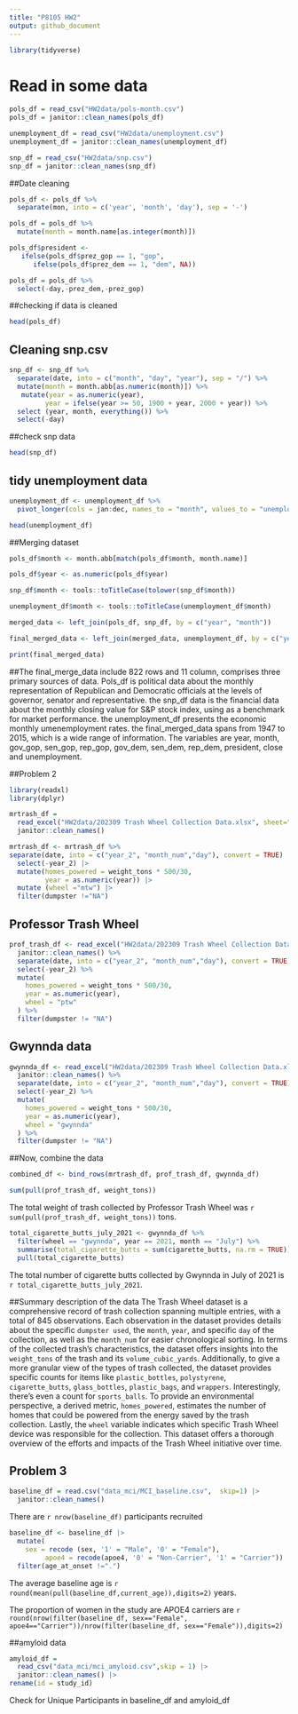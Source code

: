 ```yaml
---
title: "P8105 HW2"
output: github_document
---
```


```r
library(tidyverse)
```

# Read in some data

```r
pols_df = read_csv("HW2data/pols-month.csv")
pols_df = janitor::clean_names(pols_df)
```
```r
unemployment_df = read_csv("HW2data/unemployment.csv")
unemployment_df = janitor::clean_names(unemployment_df)
```
```r
snp_df = read_csv("HW2data/snp.csv")
snp_df = janitor::clean_names(snp_df)
```

##Date cleaning
```r
pols_df <- pols_df %>%
  separate(mon, into = c('year', 'month', 'day'), sep = '-')
```
```r
pols_df = pols_df %>%
  mutate(month = month.name[as.integer(month)])
```

```r
pols_df$president <-   
   ifelse(pols_df$prez_gop == 1, "gop",
      ifelse(pols_df$prez_dem == 1, "dem", NA))
```

```r
pols_df = pols_df %>%
  select(-day,-prez_dem,-prez_gop)
```

##checking if data is cleaned
```r
head(pols_df)
```

## Cleaning snp.csv
```r
snp_df <- snp_df %>%
  separate(date, into = c("month", "day", "year"), sep = "/") %>%
  mutate(month = month.abb[as.numeric(month)]) %>%
   mutate(year = as.numeric(year),
         year = ifelse(year >= 50, 1900 + year, 2000 + year)) %>%
  select (year, month, everything()) %>%
  select(-day)
```
##check snp data
```r
head(snp_df)
```

## tidy unemployment data
```r
unemployment_df <- unemployment_df %>%
  pivot_longer(cols = jan:dec, names_to = "month", values_to = "unemployment_rate")
```


```r
head(unemployment_df)
```

##Merging dataset
```r
pols_df$month <- month.abb[match(pols_df$month, month.name)]

pols_df$year <- as.numeric(pols_df$year)
```
```r
snp_df$month <- tools::toTitleCase(tolower(snp_df$month))
```
```r
unemployment_df$month <- tools::toTitleCase(unemployment_df$month)
```

```r
merged_data <- left_join(pols_df, snp_df, by = c("year", "month"))
```

```r
final_merged_data <- left_join(merged_data, unemployment_df, by = c("year", "month"))
```

```r
print(final_merged_data)
```
##The final_merge_data include 822 rows and 11 column, comprises three primary sources of data. Pols_df is political data about the monthly representation of Republican and Democratic officials at the levels of governor, senator and representative. the snp_df data is the financial data about the monthly closing value for S&P stock index, using as a benchmark for market performance. the unemployment_df presents the economic monthly umenemployment rates. the final_merged_data spans from 1947 to 2015, which is a wide range of information. The variables are year, month, gov_gop, sen_gop, rep_gop, gov_dem, sen_dem, rep_dem, president, close and unemployment.

##Problem 2

```r
library(readxl)
library(dplyr)
```

```r
mrtrash_df = 
  read_excel("HW2data/202309 Trash Wheel Collection Data.xlsx", sheet="Mr. Trash Wheel", range =cell_cols("A:N")) |> 
  janitor::clean_names() 
```

```r
mrtrash_df <- mrtrash_df %>%
separate(date, into = c("year_2", "month_num","day"), convert = TRUE) |>
  select(-year_2) |>
  mutate(homes_powered = weight_tons * 500/30,
         year = as.numeric(year)) |>
  mutate (wheel ="mtw") |>
  filter(dumpster !="NA")
```

## Professor Trash Wheel

```r
prof_trash_df <- read_excel("HW2data/202309 Trash Wheel Collection Data.xlsx", sheet="Professor Trash Wheel", range = cell_cols("A:M")) %>% 
  janitor::clean_names() %>%
  separate(date, into = c("year_2", "month_num","day"), convert = TRUE) %>% 
  select(-year_2) %>% 
  mutate(
    homes_powered = weight_tons * 500/30,
    year = as.numeric(year),
    wheel = "ptw"
  ) %>%
  filter(dumpster != "NA")
```

## Gwynnda data
```r
gwynnda_df <- read_excel("HW2data/202309 Trash Wheel Collection Data.xlsx", sheet="Gwynnda Trash Wheel", range = cell_cols("A:L")) %>% 
  janitor::clean_names() %>%
  separate(date, into = c("year_2", "month_num","day"), convert = TRUE) %>% 
  select(-year_2) %>% 
  mutate(
    homes_powered = weight_tons * 500/30,
    year = as.numeric(year),
    wheel = "gwynnda"
  ) %>%
  filter(dumpster != "NA")
```

##Now, combine the data
```r
combined_df <- bind_rows(mrtrash_df, prof_trash_df, gwynnda_df)
```

```r
sum(pull(prof_trash_df, weight_tons))
```

The total weight of trash collected by Professor Trash Wheel was `r sum(pull(prof_trash_df, weight_tons))` tons. 

```r
total_cigarette_butts_july_2021 <- gwynnda_df %>%
  filter(wheel == "gwynnda", year == 2021, month == "July") %>%
  summarise(total_cigarette_butts = sum(cigarette_butts, na.rm = TRUE)) %>%
  pull(total_cigarette_butts)
```
The total number of cigarette butts collected by Gwynnda in July of 2021 is
`r total_cigarette_butts_july_2021`.


##Summary description of the data
The Trash Wheel dataset is a comprehensive record of trash collection spanning multiple entries, with a total of 845 observations. Each observation in the dataset provides details about the specific `dumpster used`, the `month`, `year`, and specific `day` of the collection, as well as the `month_num` for easier chronological sorting. In terms of the collected trash's characteristics, the dataset offers insights into the `weight_tons` of the trash and its `volume_cubic_yards`. Additionally, to give a more granular view of the types of trash collected, the dataset provides specific counts for items like `plastic_bottles`, `polystyrene`, `cigarette_butts`, `glass_bottles`, `plastic_bags`, and `wrappers`. Interestingly, there's even a count for `sports_balls`. To provide an environmental perspective, a derived metric, `homes_powered`, estimates the number of homes that could be powered from the energy saved by the trash collection. Lastly, the `wheel` variable indicates which specific Trash Wheel device was responsible for the collection. This dataset offers a thorough overview of the efforts and impacts of the Trash Wheel initiative over time.

## Problem 3

```r
baseline_df = read.csv("data_mci/MCI_baseline.csv",  skip=1) |>
  janitor::clean_names()
```


There are `r nrow(baseline_df)` participants recruited

```r
baseline_df <- baseline_df |>
  mutate(
    sex = recode (sex, '1' = "Male", '0' = "Female"),
         apoe4 = recode(apoe4, '0' = "Non-Carrier", '1' = "Carrier")) |>
  filter(age_at_onset !=".")

```

The average baseline age is `r round(mean(pull(baseline_df,current_age)),digits=2)` years.

The proportion of women in the study are APOE4 carriers are  `r round(nrow(filter(baseline_df, sex=="Female", apoe4=="Carrier"))/nrow(filter(baseline_df, sex=="Female")),digits=2)`


##amyloid data
```r
amyloid_df = 
  read_csv("data_mci/mci_amyloid.csv",skip = 1) |> 
  janitor::clean_names() |>
rename(id = study_id)
```

Check for Unique Participants in baseline_df and amyloid_df







 



